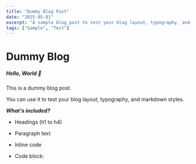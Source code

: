 ```yaml
---
title: "Dummy Blog Post"
date: "2025-05-01"
excerpt: "A sample blog post to test your blog layout, typography, and markdown styles"
tags: ["Sample", "Test"]
---
```


# Dummy Blog

##### Hello, World 👋

This is a dummy blog post.

You can use it to test your blog layout, typography, and markdown styles.

**_What's included?_**

- Headings (h1 to h4)

- Paragraph text

- Inline code

- Code block:
